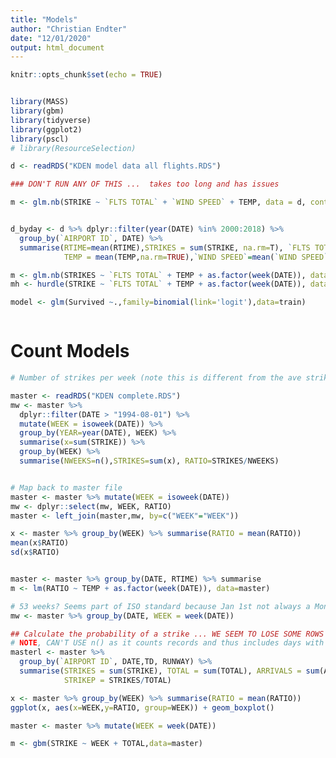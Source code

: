 ```yaml
---
title: "Models"
author: "Christian Endter"
date: "12/01/2020"
output: html_document
---
```


```r
knitr::opts_chunk$set(echo = TRUE)


library(MASS)
library(gbm)
library(tidyverse)
library(ggplot2)
library(pscl)
# library(ResourceSelection)


```


```r
d <- readRDS("KDEN model data all flights.RDS")

### DON'T RUN ANY OF THIS ...  takes too long and has issues

m <- glm.nb(STRIKE ~ `FLTS TOTAL` + `WIND SPEED` + TEMP, data = d, control = list(maxit = 25, epsilon=0.000001, trace=FALSE))


d_byday <- d %>% dplyr::filter(year(DATE) %in% 2000:2018) %>%
  group_by(`AIRPORT ID`, DATE) %>% 
  summarise(RTIME=mean(RTIME),STRIKES = sum(STRIKE, na.rm=T), `FLTS TOTAL`=sum(`FLTS TOTAL`, na.rm=T), 
            TEMP = mean(TEMP,na.rm=TRUE),`WIND SPEED`=mean(`WIND SPEED`,na.rm=TRUE))

m <- glm.nb(STRIKES ~ `FLTS TOTAL` + TEMP + as.factor(week(DATE)), data = dbyday)
mh <- hurdle(STRIKE ~ `FLTS TOTAL` + TEMP + as.factor(week(DATE)), data = dplyr::filter(d,year(DATE) %in% 2000:2010))

model <- glm(Survived ~.,family=binomial(link='logit'),data=train)
```


```r

```



# Count Models

```r

# Number of strikes per week (note this is different from the ave strikes per week aggregated by days)

master <- readRDS("KDEN complete.RDS")
mw <- master %>% 
  dplyr::filter(DATE > "1994-08-01") %>% 
  mutate(WEEK = isoweek(DATE)) %>% 
  group_by(YEAR=year(DATE), WEEK) %>% 
  summarise(x=sum(STRIKE)) %>% 
  group_by(WEEK) %>% 
  summarise(NWEEKS=n(),STRIKES=sum(x), RATIO=STRIKES/NWEEKS)


# Map back to master file
master <- master %>% mutate(WEEK = isoweek(DATE))
mw <- dplyr::select(mw, WEEK, RATIO)
master <- left_join(master,mw, by=c("WEEK"="WEEK"))

x <- master %>% group_by(WEEK) %>% summarise(RATIO = mean(RATIO))
mean(x$RATIO)
sd(x$RATIO)


master <- master %>% group_by(DATE, RTIME) %>% summarise
m <- lm(RATIO ~ TEMP + as.factor(week(DATE)), data=master)

# 53 weeks? Seems part of ISO standard because Jan 1st not always a Monday
mw <- master %>% group_by(DATE, WEEK = week(DATE)) 

## Calculate the probability of a strike ... WE SEEM TO LOSE SOME ROWS IN THIS AGGREGATION - SAME RUNWAY STRIKES?
# NOTE, CAN'T USE n() as it counts records and thus includes days with no strikes (=NA)
masterl <- master %>% 
  group_by(`AIRPORT ID`, DATE,TD, RUNWAY) %>%
  summarise(STRIKES = sum(STRIKE), TOTAL = sum(TOTAL), ARRIVALS = sum(ARRIVALS), DEPARTURES = sum(DEPARTURES),
            STRIKEP = STRIKES/TOTAL)
```

```r
x <- master %>% group_by(WEEK) %>% summarise(RATIO = mean(RATIO))
ggplot(x, aes(x=WEEK,y=RATIO, group=WEEK)) + geom_boxplot()

master <- master %>% mutate(WEEK = week(DATE))

m <- gbm(STRIKE ~ WEEK + TOTAL,data=master)

```


